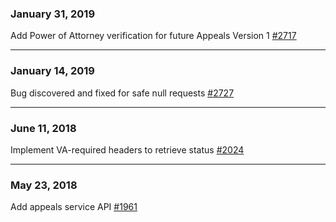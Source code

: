 ### January 31, 2019
Add Power of Attorney verification for future Appeals Version 1 [#2717](https://github.com/department-of-veterans-affairs/vets-api/pull/2717)

---

### January 14, 2019
Bug discovered and fixed for safe null requests [#2727](https://github.com/department-of-veterans-affairs/vets-api/pull/2727)

---

### June 11, 2018
Implement VA-required headers to retrieve status [#2024](https://github.com/department-of-veterans-affairs/vets-api/pull/2024)

---

### May 23, 2018
Add appeals service API [#1961](https://github.com/department-of-veterans-affairs/vets-api/pull/1961)

